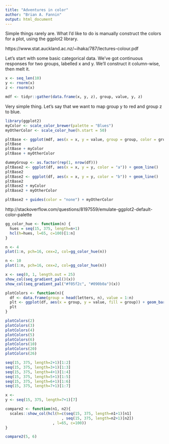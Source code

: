 ```yaml
---
title: "Adventures in color"
author: "Brian A. Fannin"
output: html_document
---
```


Simple things rarely are. What I'd like to do is manually construct the colors for a plot, using the ggplot2 library.

https://www.stat.auckland.ac.nz/~ihaka/787/lectures-colour.pdf

Let's start with some basic categorical data. We've got continuous responses for two groups, labelled x and y. We'll construct it column-wise, then melt it.

```r
x <- seq_len(10)
y <- rnorm(x)
z <- rnorm(x)

mdf <- tidyr::gather(data.frame(x, y, z), group, value, y, z)
```

Very simple thing. Let's say that we want to map group y to red and group z to blue.

```r
library(ggplot2)
myColor <- scale_color_brewer(palette = "Blues")
myOtherColor <- scale_color_hue(h.start = 50)

pltBase <- ggplot(mdf, aes(x = x, y = value, group = group, color = group)) + geom_line()
pltBase
pltBase + myColor
pltBase + myOtherColor

dummyGroup <- as.factor(rep(1, nrow(df)))
pltBase2 <- ggplot(df, aes(x = x, y = y, color = "a")) + geom_line()
pltBase2
pltBase2 <- ggplot(df, aes(x = x, y = y, color = "b")) + geom_line()
pltBase2
pltBase2 + myColor
pltBase2 + myOtherColor

pltBase2 + guides(color = "none") + myOtherColor

```

http://stackoverflow.com/questions/8197559/emulate-ggplot2-default-color-palette

```r

gg_color_hue <- function(n) {
  hues = seq(15, 375, length=n+1)
  hcl(h=hues, l=65, c=100)[1:n]
}

n <- 4
plot(1:n, pch=16, cex=2, col=gg_color_hue(n))

n <- 10
plot(1:n, pch=16, cex=2, col=gg_color_hue(n))

x <- seq(0, 1, length.out = 25)
show_col(seq_gradient_pal()(x))
show_col(seq_gradient_pal("#f05f2c", "#090b0a")(x))

```

```r
plotColors <- function(n){
  df <- data.frame(group = head(letters, n), value = 1:n)
  plt <- ggplot(df, aes(x = group, y = value, fill = group)) + geom_bar(stat = "identity")
  plt
}

plotColors(2)
plotColors(3)
plotColors(4)
plotColors(5)
plotColors(6)
plotColors(10)
plotColors(20)
plotColors(26)

seq(15, 375, length=2+1)[1:2]
seq(15, 375, length=3+1)[1:3]
seq(15, 375, length=4+1)[1:4]
seq(15, 375, length=5+1)[1:5]
seq(15, 375, length=6+1)[1:6]
seq(15, 375, length=7+1)[1:7]

x <- 
y <- seq(15, 375, length=7+1)[7]

compare2 <- function(n1, n2){
  scales::show_col(hcl(h=c(seq(15, 375, length=n1+1)[n1]
                         , seq(15, 375, length=n2+1)[n2])
                     , l=65, c=100))  
}

compare2(5, 6)
```


